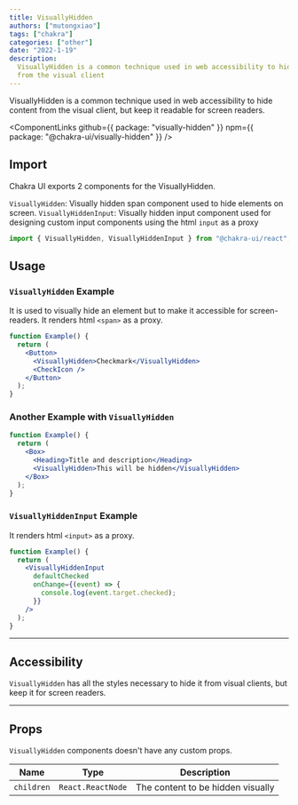 ```yaml
---
title: VisuallyHidden
authors: ["mutongxiao"]
tags: ["chakra"]
categories: ["other"]
date: "2022-1-19"
description:
  VisuallyHidden is a common technique used in web accessibility to hide content
  from the visual client
---
```


VisuallyHidden is a common technique used in web accessibility to hide content
from the visual client, but keep it readable for screen readers.

<ComponentLinks
  github={{ package: "visually-hidden" }}
  npm={{ package: "@chakra-ui/visually-hidden" }}
/>



## Import

Chakra UI exports 2 components for the VisuallyHidden.

`VisuallyHidden`: Visually hidden span component used to hide elements on
screen. `VisuallyHiddenInput`: Visually hidden input component used for
designing custom input components using the html `input` as a proxy

```js
import { VisuallyHidden, VisuallyHiddenInput } from "@chakra-ui/react";
```

## Usage

### `VisuallyHidden` Example

It is used to visually hide an element but to make it accessible for
screen-readers. It renders html `<span>` as a proxy.

```jsx
function Example() {
  return (
    <Button>
      <VisuallyHidden>Checkmark</VisuallyHidden>
      <CheckIcon />
    </Button>
  );
}
```

### Another Example with `VisuallyHidden`

```jsx
function Example() {
  return (
    <Box>
      <Heading>Title and description</Heading>
      <VisuallyHidden>This will be hidden</VisuallyHidden>
    </Box>
  );
}
```

### `VisuallyHiddenInput` Example

It renders html `<input>` as a proxy.

```jsx
function Example() {
  return (
    <VisuallyHiddenInput
      defaultChecked
      onChange={(event) => {
        console.log(event.target.checked);
      }}
    />
  );
}
```

---

## Accessibility

`VisuallyHidden` has all the styles necessary to hide it from visual clients,
but keep it for screen readers.

---

## Props

`VisuallyHidden` components doesn't have any custom props.

| Name       | Type              | Description                       |
| ---------- | ----------------- | --------------------------------- |
| `children` | `React.ReactNode` | The content to be hidden visually |
